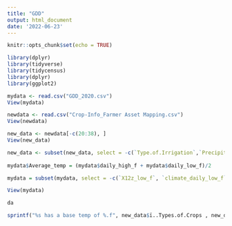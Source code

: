 ```yaml
---
title: "GDD"
output: html_document
date: '2022-06-23'
---
```


```r
knitr::opts_chunk$set(echo = TRUE)
```

```r
library(dplyr)
library(tidyverse)
library(tidycensus)
library(dplyr)
library(ggplot2)
```

```r
mydata <- read.csv("GDD_2020.csv")
View(mydata)

newdata <- read.csv("Crop-Info_Farmer Asset Mapping.csv")
View(newdata)
```

```r
new_data <- newdata[-c(20:38), ] 
View(new_data)

new_data <- subset(new_data, select = -c(`Type.of.Irrigation`,`Precipitation`, `X`, `X.1`))
  
mydata$Average_temp = (mydata$daily_high_f + mydata$daily_low_f)/2

mydata = subset(mydata, select = -c(`X12z_low_f`, `climate_daily_low_f`, `daily_precip_in`, `X12z_precip_in`, `climate_daily_precip_in`, `X`, `X12z_high_f`, `climate_daily_high_f`, `X.1`, `mrms_precip_in`, `prism_precip_in` ) )

View(mydata)

da

sprintf("%s has a base temp of %.f", new_data$ï..Types.of.Crops , new_data$Base.Temp.in.F)




```
